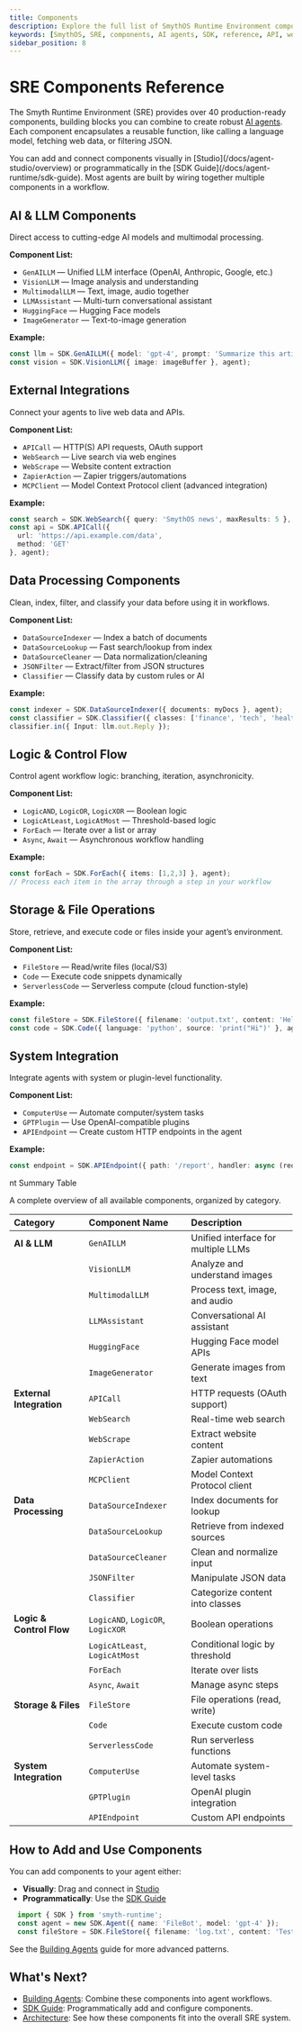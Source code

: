 ```yaml
---
title: Components
description: Explore the full list of SmythOS Runtime Environment components available for building AI agents, organized by category, with examples.
keywords: [SmythOS, SRE, components, AI agents, SDK, reference, API, workflow]
sidebar_position: 8
---
```


# SRE Components Reference

The Smyth Runtime Environment (SRE) provides over 40 production-ready components, building blocks you can combine to create robust [AI agents](/docs/agent-runtime/building-agents).  
Each component encapsulates a reusable function, like calling a language model, fetching web data, or filtering JSON.

<InfoCallout title="How to use components">
You can add and connect components visually in [Studio](/docs/agent-studio/overview) or programmatically in the [SDK Guide](/docs/agent-runtime/sdk-guide).  
Most agents are built by wiring together multiple components in a workflow.
</InfoCallout>

<Spacer size="md" />

## AI & LLM Components

Direct access to cutting-edge AI models and multimodal processing.

**Component List:**

- `GenAILLM` — Unified LLM interface (OpenAI, Anthropic, Google, etc.)
- `VisionLLM` — Image analysis and understanding
- `MultimodalLLM` — Text, image, audio together
- `LLMAssistant` — Multi-turn conversational assistant
- `HuggingFace` — Hugging Face models
- `ImageGenerator` — Text-to-image generation

**Example:**  
```typescript
const llm = SDK.GenAILLM({ model: 'gpt-4', prompt: 'Summarize this article' }, agent);
const vision = SDK.VisionLLM({ image: imageBuffer }, agent);
```

<Spacer size="md" />

## External Integrations

Connect your agents to live web data and APIs.

**Component List:**

- `APICall` — HTTP(S) API requests, OAuth support
- `WebSearch` — Live search via web engines
- `WebScrape` — Website content extraction
- `ZapierAction` — Zapier triggers/automations
- `MCPClient` — Model Context Protocol client (advanced integration)

**Example:**  
```typescript
const search = SDK.WebSearch({ query: 'SmythOS news', maxResults: 5 }, agent);
const api = SDK.APICall({
  url: 'https://api.example.com/data',
  method: 'GET'
}, agent);
```

<Spacer size="md" />

## Data Processing Components

Clean, index, filter, and classify your data before using it in workflows.

**Component List:**

- `DataSourceIndexer` — Index a batch of documents
- `DataSourceLookup` — Fast search/lookup from index
- `DataSourceCleaner` — Data normalization/cleaning
- `JSONFilter` — Extract/filter from JSON structures
- `Classifier` — Classify data by custom rules or AI

**Example:**  
```typescript
const indexer = SDK.DataSourceIndexer({ documents: myDocs }, agent);
const classifier = SDK.Classifier({ classes: ['finance', 'tech', 'health'] }, agent);
classifier.in({ Input: llm.out.Reply });
```

<Spacer size="md" />

## Logic & Control Flow

Control agent workflow logic: branching, iteration, asynchronicity.

**Component List:**

- `LogicAND`, `LogicOR`, `LogicXOR` — Boolean logic
- `LogicAtLeast`, `LogicAtMost` — Threshold-based logic
- `ForEach` — Iterate over a list or array
- `Async`, `Await` — Asynchronous workflow handling

**Example:**  
```typescript
const forEach = SDK.ForEach({ items: [1,2,3] }, agent);
// Process each item in the array through a step in your workflow
```

<Spacer size="md" />


## Storage & File Operations

Store, retrieve, and execute code or files inside your agent’s environment.

**Component List:**

- `FileStore` — Read/write files (local/S3)
- `Code` — Execute code snippets dynamically
- `ServerlessCode` — Serverless compute (cloud function-style)

**Example:**  
```typescript
const fileStore = SDK.FileStore({ filename: 'output.txt', content: 'Hello world' }, agent);
const code = SDK.Code({ language: 'python', source: 'print("Hi")' }, agent);
```

<Spacer size="md" />


## System Integration

Integrate agents with system or plugin-level functionality.

**Component List:**

- `ComputerUse` — Automate computer/system tasks
- `GPTPlugin` — Use OpenAI-compatible plugins
- `APIEndpoint` — Create custom HTTP endpoints in the agent

**Example:**  
```typescript
const endpoint = SDK.APIEndpoint({ path: '/report', handler: async (req) => ({ ok: true }) }, agent);
```

<Spacer size="md" />

nt Summary Table

A complete overview of all available components, organized by category.

| Category                 | Component Name                | Description                                |
| :----------------------- | :---------------------------- | :------------------------------------------ |
| **AI & LLM**             | `GenAILLM`                    | Unified interface for multiple LLMs         |
|                          | `VisionLLM`                   | Analyze and understand images               |
|                          | `MultimodalLLM`               | Process text, image, and audio              |
|                          | `LLMAssistant`                | Conversational AI assistant                 |
|                          | `HuggingFace`                 | Hugging Face model APIs                     |
|                          | `ImageGenerator`              | Generate images from text                   |
| **External Integration** | `APICall`                     | HTTP requests (OAuth support)               |
|                          | `WebSearch`                   | Real-time web search                        |
|                          | `WebScrape`                   | Extract website content                     |
|                          | `ZapierAction`                | Zapier automations                          |
|                          | `MCPClient`                   | Model Context Protocol client               |
| **Data Processing**      | `DataSourceIndexer`           | Index documents for lookup                  |
|                          | `DataSourceLookup`            | Retrieve from indexed sources               |
|                          | `DataSourceCleaner`           | Clean and normalize input                   |
|                          | `JSONFilter`                  | Manipulate JSON data                        |
|                          | `Classifier`                  | Categorize content into classes             |
| **Logic & Control Flow** | `LogicAND`, `LogicOR`, `LogicXOR` | Boolean operations                    |
|                          | `LogicAtLeast`, `LogicAtMost` | Conditional logic by threshold              |
|                          | `ForEach`                     | Iterate over lists                          |
|                          | `Async`, `Await`              | Manage async steps                          |
| **Storage & Files**      | `FileStore`                   | File operations (read, write)               |
|                          | `Code`                        | Execute custom code                         |
|                          | `ServerlessCode`              | Run serverless functions                    |
| **System Integration**   | `ComputerUse`                 | Automate system-level tasks                 |
|                          | `GPTPlugin`                   | OpenAI plugin integration                   |
|                          | `APIEndpoint`                 | Custom API endpoints                        |

<Spacer size="md" />

## How to Add and Use Components

You can add components to your agent either:

- **Visually**: Drag and connect in [Studio](/docs/agent-studio/overview)
- **Programmatically**: Use the [SDK Guide](/docs/agent-runtime/sdk-guide)  
```typescript
  import { SDK } from 'smyth-runtime';
  const agent = new SDK.Agent({ name: 'FileBot', model: 'gpt-4' });
  const fileStore = SDK.FileStore({ filename: 'log.txt', content: 'Test' }, agent);
 ```

See the [Building Agents](/docs/agent-runtime/building-agents) guide for more advanced patterns.

<Spacer size="md" />

## What's Next?

- [Building Agents](/docs/agent-runtime/building-agents): Combine these components into agent workflows.
- [SDK Guide](/docs/agent-runtime/sdk-guide): Programmatically add and configure components.
- [Architecture](/docs/agent-runtime/architecture): See how these components fit into the overall SRE system.
